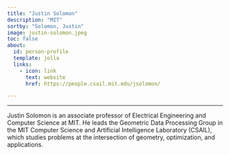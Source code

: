 ```yaml
---
title: "Justin Solomon"
description: "MIT"
sortby: "Solomon, Justin"
image: justin-solomon.jpeg
toc: false
about:
  id: person-profile
  template: jolla
  links:
    - icon: link
      text: website
      href: https://people.csail.mit.edu/jsolomon/

---
```

---

:::{#person-profile}
:::

Justin Solomon is an associate professor of Electrical Engineering and Computer Science at MIT.  He leads the Geometric Data Processing Group in the MIT Computer Science and Artificial Intelligence Laboratory (CSAIL), which studies problems at the intersection of geometry, optimization, and applications.
